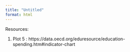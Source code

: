 ```yaml
---
title: "Untitled"
format: html
---
```


Resources: 

1. Plot 5 : https://data.oecd.org/eduresource/education-spending.htm#indicator-chart